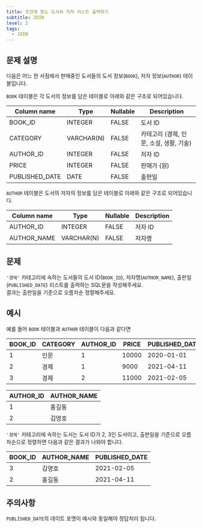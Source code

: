 ```yaml
---
title: 조건에 맞는 도서와 저자 리스트 출력하기
subtitle: JOIN
level: 2
tags:
  - JOIN
---
```


## 문제 설명

다음은 어느 한 서점에서 판매중인 도서들의 도서 정보(`BOOK`), 저자 정보(`AUTHOR`) 테이블입니다.

`BOOK` 테이블은 각 도서의 정보를 담은 테이블로 아래와 같은 구조로 되어있습니다.

| Column name    | Type       | Nullable | Description                             |
| -------------- | ---------- | -------- | --------------------------------------- |
| BOOK_ID        | INTEGER    | FALSE    | 도서 ID                                 |
| CATEGORY       | VARCHAR(N) | FALSE    | 카테고리 (경제, 인문, 소설, 생활, 기술) |
| AUTHOR_ID      | INTEGER    | FALSE    | 저자 ID                                 |
| PRICE          | INTEGER    | FALSE    | 판매가 (원)                             |
| PUBLISHED_DATE | DATE       | FALSE    | 출판일                                  |

`AUTHOR` 테이블은 도서의 저자의 정보를 담은 테이블로 아래와 같은 구조로 되어있습니다.

| Column name | Type       | Nullable | Description |
| ----------- | ---------- | -------- | ----------- |
| AUTHOR_ID   | INTEGER    | FALSE    | 저자 ID     |
| AUTHOR_NAME | VARCHAR(N) | FALSE    | 저자명      |

## 문제

`'경제'` 카테고리에 속하는 도서들의 도서 ID(`BOOK_ID`), 저자명(`AUTHOR_NAME`), 출판일(`PUBLISHED_DATE`) 리스트를 출력하는 SQL문을 작성해주세요.\
결과는 출판일을 기준으로 오름차순 정렬해주세요.

## 예시

예를 들어 `BOOK` 테이블과 `AUTHOR` 테이블이 다음과 같다면

| BOOK_ID | CATEGORY | AUTHOR_ID | PRICE | PUBLISHED_DATE |
| ------- | -------- | --------- | ----- | -------------- |
| 1       | 인문     | 1         | 10000 | 2020-01-01     |
| 2       | 경제     | 1         | 9000  | 2021-04-11     |
| 3       | 경제     | 2         | 11000 | 2021-02-05     |

| AUTHOR_ID | AUTHOR_NAME |
| --------- | ----------- |
| 1         | 홍길동      |
| 2         | 김영호      |

`'경제'` 카테고리에 속하는 도서는 도서 ID가 2, 3인 도서이고, 출판일을 기준으로 오름차순으로 정렬하면 다음과 같은 결과가 나와야 합니다.

| BOOK_ID | AUTHOR_NAME | PUBLISHED_DATE |
| ------- | ----------- | -------------- |
| 3       | 김영호      | 2021-02-05     |
| 2       | 홍길동      | 2021-04-11     |

## 주의사항

`PUBLISHED_DATE`의 데이트 포맷이 예시와 동일해야 정답처리 됩니다.
